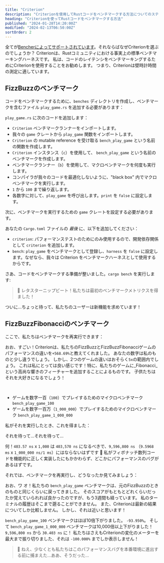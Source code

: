 ```yaml
---
title: "Criterion"
description: "Criterionを使用してRustコードをベンチマークする方法についてのステップバイステップガイド"
heading: "Criterionを使ってRustコードをベンチマークする方法"
published: "2024-01-28T14:20:00Z"
modified: "2024-02-13T06:50:00Z"
sortOrder: 2
---
```



<Benchmarking />

<FizzBuzzRust />

<StepByStepRust />

<MicroVsMacro />

<BenchmarkingRust />

全てが[Bencherによってサポートされています](/ja/docs/explanation/adapters/)。それならばなぜCriterionを選ぶのでしょうか？
Criterionは、Rustコミュニティにおける事実上の標準ベンチマーキングハーネスです。
私は、コードのレイテンシをベンチマーキングするためにCriterionを使用することをお勧めします。
つまり、Criterionは壁時計時間の測定に適しています。

<FizzBuzzRefactor />

## FizzBuzzのベンチマーク

コードをベンチマークするために、`benches` ディレクトリを作成し、ベンチマークを含むファイル `play_game.rs` を追加する必要があります：

<GameBenchesTree />

`play_game.rs` に次のコードを追加します：

<FizzBuzzRefactorBenchesCode />

- `Criterion` ベンチマークランナーをインポートします。
- 我々の `game` クレートから `play_game` 関数をインポートします。
- `Criterion` の mutable reference を受け取る `bench_play_game` という名前の関数を作成します。
- `Criterion` インスタンス（`c`）を使用して、 `bench_play_game` という名前のベンチマークを作成します。
- ベンチマークランナー（`b`）を使用して、マクロベンチマークを何度も実行します。
- コンパイラが我々のコードを最適化しないように、"black box" 内でマクロベンチマークを実行します。
- `1` から `100` まで繰り返します。
- 各数字に対して、`play_game` を呼び出します。`print` を `false` に設定します。

次に、ベンチマークを実行するための `game` クレートを設定する必要があります。

あなたの `Cargo.toml` ファイルの _最後_ に、以下を追加してください：

<GameCargoToml />

- `criterion`: パフォーマンステストのためにのみ使用するので、開発依存関係として `criterion` を追加します。
- `bench`: `play_game` をベンチマークとして登録し、`harness` を `false` に設定します。なぜなら、我々は Criterion をベンチマークハーネスとして使用するからです。

さあ、コードをベンチマークする準備が整いました。`cargo bench` を実行します:

<BenchPlayGameOutput />

> 🐰 レタスターニップビート！私たちは最初のベンチマークメトリクスを得ました！

ついに...ちょっと待って、私たちのユーザーは新機能を求めています！

<FizzBuzzFibonacciRust>
  <PlayGameRustCode />
</FizzBuzzFibonacciRust>

## FizzBuzzFibonacciのベンチマーク

ここで、私たちはベンチマークを再実行できます：

<BenchPlayGameFibonacciOutput />

おお、すごい！Criterionは、私たちのFizzBuzzとFizzBuzzFibonacciゲームのパフォーマンスの違いを`+568.69%`と教えてくれました。
あなたの数字は私のものと少し違うでしょう。
しかし、2つのゲームの違いはおそらく`5x`の範囲内でしょう。
これは私にとっては良い感じです！特に、私たちのゲームに_Fibonacci_という高尚な響きのフィーチャーを追加することによるものです。
子供たちはそれを大好きになるでしょう！

<FizzBuzzFibonacciOpenRust>
  <FizzBuzzFibonacciOpenRustCode />
</FizzBuzzFibonacciOpenRust>

<TheEnd />

<br />

<OnFire />

<BenchPlayGameOnFireCode />

- ゲームを数字一百（`100`）でプレイするためのマイクロベンチマーク `bench_play_game_100`
- ゲームを数字一百万（`1_000_000`）でプレイするためのマイクロベンチマーク `bench_play_game_1_000_000`

私がそれを実行したとき、これを得ました：

<BenchPlayGameOnFireOutputStart />

それを待って...それを待って...

<BenchPlayGameOnFireOutput />

何！`403.57 ns` x `1,000` は `403,570 ns` になるべきで、`9,596,800 ns` （`9.5968 ms` x `1_000_000 ns/1 ms`）にはならないはずです 🤯
私がフィボナッチ数列コードを機能的に正しく実装したにもかかわらず、どこかにパフォーマンスのバグがあるはずです。

<FizzBuzzFibonacciFixRust />

それでは、ベンチマークを再実行し、どうなったか見てみましょう：

<BenchPlayGameFixOutput />

おお、ワ オ！私たちの `bench_play_game` ベンチマークは、元のFizzBuzzのときのものと同じくらいに戻ってきました。
そのスコアがもともとどれくらいだったか覚えていられれば良かったのですが、もう3週間も経っています。
私のターミナルの履歴はそこまで遡ることができません。
また、Criterionは最新の結果についてしか比較しません。
しかし、それは近いと思います！

`bench_play_game_100` ベンチマークはほぼ10倍下がりました。 `-93.950%`。
そして `bench_play_game_1_000_000` ベンチマークは10,000倍以上下がりました！ `9,596,800 ns` から `30.403 ns` に！
私たちはさえもCriterionの変化のメーターを最大まで振り切りました、それは `-100.000%` までしか表示しません！

> 🐰 ねえ、少なくとも私たちはこのパフォーマンスバグを本番環境に進出する前に捕まえた...ああ、そうだった...

<CatchInCi />

<CatchInCiOutput />

<CatchInCiPlot />

<CatchInCiPlotRustBench title="CriterionでRustをベンチマークする方法" />

<BencherFooter />
